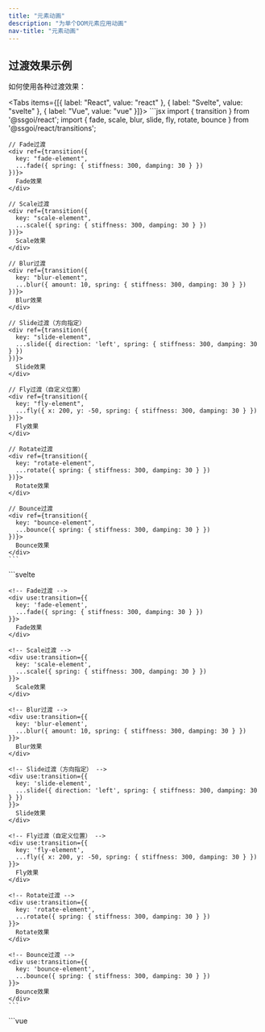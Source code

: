 ```yaml
---
title: "元素动画"
description: "为单个DOM元素应用动画"
nav-title: "元素动画"
---
```


## 过渡效果示例

如何使用各种过渡效果：

<Tabs items={[{ label: "React", value: "react" }, { label: "Svelte", value: "svelte" }, { label: "Vue", value: "vue" }]}>
  <TabPanel value="react">
    ```jsx
    import { transition } from '@ssgoi/react';
    import { fade, scale, blur, slide, fly, rotate, bounce } from '@ssgoi/react/transitions';

    // Fade过渡
    <div ref={transition({
      key: "fade-element",
      ...fade({ spring: { stiffness: 300, damping: 30 } })
    })}>
      Fade效果
    </div>

    // Scale过渡
    <div ref={transition({
      key: "scale-element",
      ...scale({ spring: { stiffness: 300, damping: 30 } })
    })}>
      Scale效果
    </div>

    // Blur过渡
    <div ref={transition({
      key: "blur-element",
      ...blur({ amount: 10, spring: { stiffness: 300, damping: 30 } })
    })}>
      Blur效果
    </div>

    // Slide过渡（方向指定）
    <div ref={transition({
      key: "slide-element",
      ...slide({ direction: 'left', spring: { stiffness: 300, damping: 30 } })
    })}>
      Slide效果
    </div>

    // Fly过渡（自定义位置）
    <div ref={transition({
      key: "fly-element",
      ...fly({ x: 200, y: -50, spring: { stiffness: 300, damping: 30 } })
    })}>
      Fly效果
    </div>

    // Rotate过渡
    <div ref={transition({
      key: "rotate-element",
      ...rotate({ spring: { stiffness: 300, damping: 30 } })
    })}>
      Rotate效果
    </div>

    // Bounce过渡
    <div ref={transition({
      key: "bounce-element",
      ...bounce({ spring: { stiffness: 300, damping: 30 } })
    })}>
      Bounce效果
    </div>
    ```
  </TabPanel>
  <TabPanel value="svelte">
    ```svelte
    <script>
      import { transition } from '@ssgoi/svelte';
      import { fade, scale, blur, slide, fly, rotate, bounce } from '@ssgoi/svelte/transitions';
    </script>

    <!-- Fade过渡 -->
    <div use:transition={{
      key: 'fade-element',
      ...fade({ spring: { stiffness: 300, damping: 30 } })
    }}>
      Fade效果
    </div>

    <!-- Scale过渡 -->
    <div use:transition={{
      key: 'scale-element',
      ...scale({ spring: { stiffness: 300, damping: 30 } })
    }}>
      Scale效果
    </div>

    <!-- Blur过渡 -->
    <div use:transition={{
      key: 'blur-element',
      ...blur({ amount: 10, spring: { stiffness: 300, damping: 30 } })
    }}>
      Blur效果
    </div>

    <!-- Slide过渡（方向指定） -->
    <div use:transition={{
      key: 'slide-element',
      ...slide({ direction: 'left', spring: { stiffness: 300, damping: 30 } })
    }}>
      Slide效果
    </div>

    <!-- Fly过渡（自定义位置） -->
    <div use:transition={{
      key: 'fly-element',
      ...fly({ x: 200, y: -50, spring: { stiffness: 300, damping: 30 } })
    }}>
      Fly效果
    </div>

    <!-- Rotate过渡 -->
    <div use:transition={{
      key: 'rotate-element',
      ...rotate({ spring: { stiffness: 300, damping: 30 } })
    }}>
      Rotate效果
    </div>

    <!-- Bounce过渡 -->
    <div use:transition={{
      key: 'bounce-element',
      ...bounce({ spring: { stiffness: 300, damping: 30 } })
    }}>
      Bounce效果
    </div>
    ```
  </TabPanel>
  <TabPanel value="vue">
    ```vue
    <template>
      <!-- Fade过渡 -->
      <div v-transition="{
        key: 'fade-element',
        ...fade({ spring: { stiffness: 300, damping: 30 } })
      }">
        Fade效果
      </div>

      <!-- Scale过渡 -->
      <div v-transition="{
        key: 'scale-element',
        ...scale({ spring: { stiffness: 300, damping: 30 } })
      }">
        Scale效果
      </div>

      <!-- Blur过渡 -->
      <div v-transition="{
        key: 'blur-element',
        ...blur({ amount: 10, spring: { stiffness: 300, damping: 30 } })
      }">
        Blur效果
      </div>

      <!-- Slide过渡（方向指定） -->
      <div v-transition="{
        key: 'slide-element',
        ...slide({ direction: 'left', spring: { stiffness: 300, damping: 30 } })
      }">
        Slide效果
      </div>

      <!-- Fly过渡（自定义位置） -->
      <div v-transition="{
        key: 'fly-element',
        ...fly({ x: 200, y: -50, spring: { stiffness: 300, damping: 30 } })
      }">
        Fly效果
      </div>

      <!-- Rotate过渡 -->
      <div v-transition="{
        key: 'rotate-element',
        ...rotate({ spring: { stiffness: 300, damping: 30 } })
      }">
        Rotate效果
      </div>

      <!-- Bounce过渡 -->
      <div v-transition="{
        key: 'bounce-element',
        ...bounce({ spring: { stiffness: 300, damping: 30 } })
      }">
        Bounce效果
      </div>
    </template>

    <script setup>
    import { transition } from '@ssgoi/vue';
    import { fade, scale, blur, slide, fly, rotate, bounce } from '@ssgoi/vue/transitions';
    </script>
    ```
  </TabPanel>
</Tabs>

## 基本结构

### TransitionConfig接口

```typescript
interface TransitionConfig {
  spring?: {
    stiffness: number; // 弹簧刚度 (默认: 300)
    damping: number; // 阻尼系数 (默认: 30)
  };
  tick?: (progress: number) => void; // in: 0→1, out: 1→0
  prepare?: (element: HTMLElement) => void; // 动画开始前的初始设置
  onStart?: () => void;
  onEnd?: () => void;
}
```

### 过渡定义

```typescript
interface Transition {
  in?: (element: HTMLElement) => TransitionConfig;
  out?: (element: HTMLElement) => TransitionConfig;
}
```

### 工作原理

1. **挂载时**: 当元素添加到DOM时执行`in`函数
2. **卸载时**: 在元素被移除前执行`out`函数
3. **动画**: 弹簧物理引擎生成进度
   - in: 0 → 1
   - out: 1 → 0
4. **tick回调**: 每帧调用以更新样式

### 过渡预设

```typescript
import { fade, scale /** etc */ } from "@ssgoi/react/transitions";
```

## 框架特定用法

<Tabs items={[{ label: "React", value: "react" }, { label: "Svelte", value: "svelte" }, { label: "Vue", value: "vue" }]}>
  <TabPanel value="react">
    ```jsx
    import { transition } from "@ssgoi/react";

    <div
      ref={transition({
        key: "unique-key",
        in: (element) => ({
          tick: (progress) => {
            element.style.opacity = progress;
            element.style.transform = `translateY(${20 * (1 - progress)}px)`;
          },
        }),
        out: (element) => ({
          tick: (progress) => {
            element.style.opacity = 1 - progress;
          },
        }),
      })}
    >
      内容
    </div>
    ```
  </TabPanel>
  
  <TabPanel value="svelte">
    ```svelte
    <script>
      import { transition } from '@ssgoi/svelte';
    </script>

    <div use:transition={{
      key: 'unique-key',
      in: (element) => ({
        tick: (progress) => {
          element.style.opacity = progress;
          element.style.transform = `translateY(${20 * (1 - progress)}px)`;
        }
      }),
      out: (element) => ({
        tick: (progress) => {
          element.style.opacity = 1 - progress;
        }
      })
    }}>
      内容
    </div>
    ```
  </TabPanel>
  
  <TabPanel value="vue">
    ```vue
    <template>
      <div v-transition="{
        key: 'unique-key',
        in: (element) => ({
          tick: (progress) => {
            element.style.opacity = progress;
            element.style.transform = `translateY(${20 * (1 - progress)}px)`;
          }
        }),
        out: (element) => ({
          tick: (progress) => {
            element.style.opacity = 1 - progress;
          }
        })
      }">
        内容
      </div>
    </template>

    <script setup>
    import { transition } from '@ssgoi/vue';
    </script>
    ```
  </TabPanel>
</Tabs>

## 进度行为

### in动画

- progress: 0 → 1
- 当元素出现时执行
- 不透明度从0到1，从小尺寸到原始尺寸

### out动画

- progress: 1 → 0
- 当元素消失时执行
- 不透明度从1到0，从原始尺寸到小尺寸

```jsx
// 示例：in和out的区别
{
  in: (element) => ({
    tick: (progress) => {
      // progress: 0 → 1
      element.style.opacity = progress;  // 0 → 1
    }
  }),
  out: (element) => ({
    tick: (progress) => {
      // progress: 1 → 0
      element.style.opacity = progress;  // 1 → 0
    }
  })
}
```

## prepare回调

动画开始前准备DOM元素的阶段：

```jsx
{
  in: {
    prepare: (element) => {
      // 在tick执行前设置初始状态
      element.style.willChange = 'opacity, transform';
    },
    tick: (progress) => ({
      opacity: progress,
      transform: `translateY(${20 * (1 - progress)}px)`
    })
  }
}
```

## 重要说明

- `key`必须在页面内唯一（这样即使DOM被创建后删除或删除后创建，动画状态也可以被跟踪）
